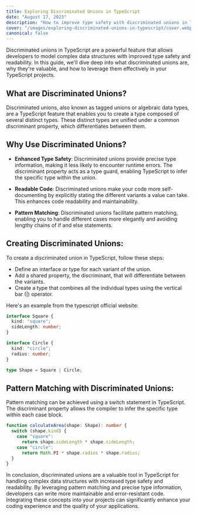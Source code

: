 ```yaml
---
title: Exploring Discriminated Unions in TypeScript
date: "August 17, 2023"
description: "How to improve type safety with discriminated unions in TypeScript"
cover: "/images/exploring-discriminated-unions-in-typescript/cover.webp"
canonical: false
---
```


Discriminated unions in TypeScript are a powerful feature that allows developers to model complex data structures with improved type safety and readability. In this guide, we'll dive deep into what discriminated unions are, why they're valuable, and how to leverage them effectively in your TypeScript projects.

## What are Discriminated Unions?

Discriminated unions, also known as tagged unions or algebraic data types, are a TypeScript feature that enables you to create a type composed of several distinct types. These distinct types are unified under a common discriminant property, which differentiates between them.

## Why Use Discriminated Unions?

- **Enhanced Type Safety**: Discriminated unions provide precise type information, making it less likely to encounter runtime errors. The discriminant property acts as a type guard, enabling TypeScript to infer the specific type within the union.

- **Readable Code**: Discriminated unions make your code more self-documenting by explicitly stating the different variants a value can take. This enhances code readability and maintainability.

- **Pattern Matching**: Discriminated unions facilitate pattern matching, enabling you to handle different cases more elegantly and avoiding lengthy chains of if and else statements.

## Creating Discriminated Unions:

To create a discriminated union in TypeScript, follow these steps:

- Define an interface or type for each variant of the union.
- Add a shared property, the discriminant, that will differentiate between the variants.
- Create a type that combines all the individual types using the vertical bar (|) operator.

Here's an example from the typescript official website:

```ts
interface Square {
  kind: "square";
  sideLength: number;
}

interface Circle {
  kind: "circle";
  radius: number;
}

type Shape = Square | Circle;
```

## Pattern Matching with Discriminated Unions:

Pattern matching can be achieved using a switch statement in TypeScript. The discriminant property allows the compiler to infer the specific type within each case block.

```ts
function calculateArea(shape: Shape): number {
  switch (shape.kind) {
    case "square":
      return shape.sideLength * shape.sideLength;
    case "circle":
      return Math.PI * shape.radius * shape.radius;
  }
}
```

In conclusion, discriminated unions are a valuable tool in TypeScript for handling complex data structures with increased type safety and readability. By leveraging pattern matching and precise type information, developers can write more maintainable and error-resistant code. Integrating these concepts into your projects can significantly enhance your coding experience and the quality of your applications.
